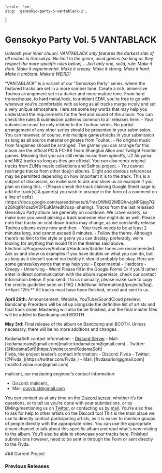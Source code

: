     locale: 'en',
    slug: 'gensokyo-party-5-vantablack-2',
}

# Gensokyo Party Vol. 5 VANTABLACK

*Unleash your inner chuuni. VANTABLACK only features the darkest side of all realms in Gensokyo. No limit to the genre, used games (so long as they respect the more specific rules below)... Just only one, solid, rule: Make it dark. Make it experimental. Make it creepy. Make it strong. Make it hard. Make it ambiant. Make it WEIRD!*

<WrappableParagraph title="Presentation">
“VANTABLACK” is a variant of  our “Gensokyo Party” series, where the featured tracks are set in a more somber tone. Create a rich, immersive Touhou arrangement set in a darker and more mature tone. From hard trance/house, to hard metal/rock, to ambient EDM, you're free to go with whatever you're comfortable with as long as all tracks merge nicely and set a very unique atmosphere. Here are some key words that may help you understand the requirements for the feel and sound of the album:
</WrappableParagraph>

<WrappableParagraph title="General KodamaSounds Specific Rules">
    <CtaButton link='/projects/faq' icon='book'>
        <span>You can check the rules & submission patterns common to all releases here.</span>
    </CtaButton>
</WrappableParagraph>

<WrappableParagraph title="VANTABLACK Specific Music Rules">
- Your submission must be only related to the Touhou series. No partial arrangement of any other series should be presented in your submission. You can however, of course, mix multiple games/tracks in your submission as long as all source material originates from Touhou.
- No original music from fangames should be arranged. The games you can arrange for this album are the official PC & PC-98 Team Shanghai Alice and Twilight Frontier games. Meaning that you can still remix music from spinoffs, U2 Akiyama and NKZ tracks so long as they are official. You can also remix original tracks from ZUN’s music collections and Seihou project.
- You cannot rearrange tracks from other doujin albums. Slight and obvious references may be permitted depending on how important it is to the track. This is a subject of discussion, so make sure to ask and show us an example if you plan on doing this. 
- [Please check the track claiming Google Sheet page to add the track(s) & game(s) you wish to arrange in the form of a comment on a line of cells](https://docs.google.com/spreadsheets/d/1mzOWM22MBGhnJgNPGjsg7QIa28XqjtR4oaz9V0PEuKM/edit?usp=sharing). Tracks from the last released Gensokyo Party album are generally on cooldown. We crave variety, so make sure you avoid picking a track someone else might do as well. Please note that tracks on cool down tracks may change, as we constantly release Touhou albums every now and then.
- Your track needs to be at least 2 minutes long, and cannot exceed 8 minutes.
- Follow the theme. Although there’s no limit to the style or genre you can display, preferably, we’re looking for anything that would fit in the themes said above. Electronic/Progressive/Ambiant/Hardcore/Sadder tones are recommended. Ask us and show us examples if you have doubts on what you can do, but as long as it doesn’t sound too bubbly it should probably be okay. Here are some genres/keywords that may help you:
    - Experimental
    - Hardcore
    - Creepy
    - Unnerving
    - Weird
</WrappableParagraph>

<WrappableParagraph title="Track Submission">
<CtaButton link='https://forms.gle/6yX1cuF8GNooJzQk9' icon='envelope'>
    <span>Please fill in the Google Forms</span>
</CtaButton>
Or if you’d rather enter in direct communication with the album supervisor, check our contact information below. If you send it to us manually, please make sure to copy the credits guideline seen on [FAQ / Additional Information](/projects/faq).
</WrappableParagraph>

<WrappableParagraph title="Deadlines">
**April 12th:** All tracks must have been finished, mixed and sent to us.

**April 26th:** Announcement, Website, YouTube/SoundCloud preview, Bandcamp Preorders will be all up alongside the definitive list of artists and final track order. Mastering will also be be finished, and the final master files will be added to Bandcamp and BOOTH.

**May 3rd:** Final release of the album on Bandcamp and BOOTH. Unless necessary, there will be no more additions and changes.
</WrappableParagraph>

<WrappableParagraph title="Contact (Questions / Submissions)">
KodamaSoft contact information:
- <a href="/discord">Discord Server</a> 
- Mail: [kodamateam@gmail.com](mailto:kodamateam@gmail.com)
- Twitter: [@KodamaSoft](https://twitter.com/KodamaSoft)

<br/>
Fivda, the project leader’s contact information:
- Discord: Fivda
- Twitter: [@Fivda_](https://twitter.com/Fivda_)
- Mail: [fivdaaurion@gmail.com](mailto:fivdaaurion@gmail.com)

malicent, our mastering engineer’s contact information:
- Discord: malicent_
- Mail: [cocytust@gmail.com](mailto:cocytust@gmail.com)

You can contact us at any time on the <a href="/discord">Discord server</a>, whether it’s for questions, or to tell us you’re done with your submissions, or by DMing/mentioning us on [Twitter](https://twitter.com/KodamaSoft), or contacting us by [mail](mailto:kodamateam@gmail.com). You’re also free to ask for help to other artists on the Discord too! This is the main place we use to directly contact participating artists, as it is easier to mention groups of people directly with the appropriate roles. You can use the appropriate album channel to talk about this specific album and read what’s new relating to the album. You’ll also be able to showcase your tracks here. Finished submissions however, need to be sent in through the Form or sent directly to the Fivda.
</WrappableParagraph>

<WrappableParagraph title="Releases Information">
### Current Project
<ProjectInformation slug="gensokyo-party-5-vantablack-2" />

### Previous Releases
<AlbumListing slug="gensokyo-party-2-vantablack" />
</WrappableParagraph>